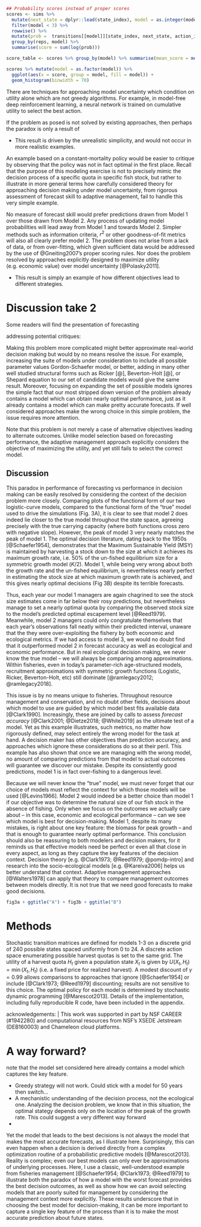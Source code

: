 

```r
## Probability scores instead of proper scores
scores <- sims %>%
  mutate(next_state = dplyr::lead(state_index), model = as.integer(model)) %>%
  filter(model < 3) %>%
  rowwise() %>%
  mutate(prob =  transitions[[model]][state_index, next_state, action_index] ) %>% 
  group_by(reps, model) %>%
  summarise(score = sum(log(prob))) 

score_table <- scores %>% group_by(model) %>% summarise(mean_score = mean(score))

scores %>% mutate(model = as.factor(model)) %>% 
  ggplot(aes(x = score, group = model, fill = model)) +
  geom_histogram(binwidth = 70)
```





There are techniques for approaching model uncertainty which condition on utility alone which are not greedy algorithms. For example, in model-free deep reinforcement learning, a neural network is trained on cumulative utility to select the best action.  


If the problem as posed is not solved by existing approaches, then perhaps the paradox is only a result of 

- This result is driven by the unrealistic simplicity, and would not occur in more realistic examples.  




An example based on a constant-mortality policy would be easier to critique by observing that the policy was not in fact optimal in the first place.  Recall that the purpose of this modeling exercise is not to precisely mimic the decision process of a specific quota in specific fish stock, but rather to illustrate in more general terms how carefully considered theory for approaching decision making under model uncertainty, from rigorous assessment of forecast skill to adaptive management, fail to handle this very simple example.



No measure of forecast skill would prefer predictions drawn from Model 1 over those drawn from Model 2. Any process of updating model probabilities will lead away from Model 1 and towards Model 2.  Simpler methods such as information criteria, $r^2$ or other goodness-of-fit metrics will also all clearly prefer model 2.  The problem does not arise from a lack of data, or from over-fitting, which given sufficient data would be addressed by the use of @Gneiting2007's proper scoring rules.  Nor does the problem resolved by approaches explicitly designed to maximize utility (e.g. economic value) over model uncertainty [@Polasky2011].  

  

- This result is simply an example of how different objectives lead to different strategies. 

<!-- -->
# Discussion take 2

Some readers will find the presentation of forecasting 


addressing potential critiques: 

Making this problem more complicated might better approximate real-world decision making but would
by no means resolve the issue.  For example, increasing the suite of models under consideration to
include all possible parameter values Gordon-Schaefer model, or better, adding
in many other well studied structural forms such as Ricker [@], Beverton-Holt [@], or Shepard equation
to our set of candidate models would give the same result.  Moreover, focusing on expanding the set of
possible models ignores the simple fact that our most stripped down version of the problem already 
contains a model which can obtain nearly optimal performance, just as it already contains a model which
can make pretty accurate forecasts.  If well considered approaches make the wrong choice in this simple
problem, the issue requires more attention.  

Note that this problem is not merely a case of alternative objectives leading to alternate outcomes. 
Unlike model selection based on forecasting performance, the adaptive management approach explicitly
considers the objective of maximizing the utility, and yet still fails to select the correct model.




## Discussion


This paradox in performance of forecasting vs performance in decision making can be easily resolved by considering the context of the decision problem more closely. Comparing plots of the functional form of our two logistic-curve models, compared to the functional form of the "true" model used to drive the simulations (Fig. 3A), it is clear to see that model 2 does indeed lie closer to the true model throughout the state space, agreeing precisely with the true carrying capacity (where both functions cross zero with negative slope).  However, the peak of model 3 very nearly matches the peak of model 1. The optimal decision literature, dating back to the 1950s [@Schaefer1954], demonstrates that the Maximum Sustainable Yield (MSY) is maintained by harvesting a stock down to the size at which it achieves its maximum growth rate, i.e. 50% of the un-fished equilibrium size for a symmetric growth model ($K/2$).  Model 1, while being very wrong about both the growth rate and the un-fished equilibrium, is nevertheless nearly perfect in estimating the stock size at which maximum growth rate is achieved, and this gives nearly optimal decisions (Fig 3B) despite its terrible forecasts.   

Thus, each year our model 1 managers are again chagrined to see the stock size estimates come in far below their rosy predictions, but nevertheless manage to set a nearly optimal quota by comparing the observed stock size to the model's predicted optimal escapement level [@Reed1979].  Meanwhile, model 2 managers could only congratulate themselves that each year's observations fall neatly within their predicted interval, unaware that the they were over-exploiting the fishery by both economic and ecological metrics.  If we had access to model 3, we would no doubt find that it outperformed model 2 in forecast accuracy as well as ecological and economic performance.  But in real ecological decision making, we never know the true model -- we will always be comparing among approximations.  Within fisheries, even in today's parameter-rich age-structured models, recruitment approximations with symmetric growth functions (Logistic, Ricker, Beverton-Holt, etc) still dominate [@ramlegacy2012; @ramlegacy2018].  

This issue is by no means unique to fisheries.  Throughout resource management and conservation, and no doubt other fields, decisions about which model to use are guided by which model best fits available data [@Clark1990]. Increasingly, these are joined by calls to assess _forecast accuracy_ [@Clark2001; @Dietze2018; @White2019] as the ultimate test of a model.  Yet as this example illustrates, such metrics, no matter how rigorously defined, may select entirely the wrong model for the task at hand.  A decision maker has other objectives than prediction accuracy, and approaches which ignore these considerations do so at their peril. This example has also shown that once we are managing with the wrong model, no amount of comparing predictions from that model to actual outcomes will guarantee we discover our mistake.  Despite its consistently good predictions, model 1 is in fact over-fishing to a dangerous level.  

Because we will never know the "true" model, we must never forget that our choice of models must reflect the context for which those models will be used [@Levins1966].  Model 2 would indeed be a better choice than model 1 if our objective was to determine the natural size of our fish stock in the absence of fishing.  Only when we focus on the outcomes we actually care about -- in this case, economic and ecological performance -- can we see which model is best for decision-making.  Model 1, despite its many mistakes, is right about one key feature: the biomass for peak growth -- and that is enough to guarantee nearly optimal performance.   This conclusion should also be reassuring to both modelers and decision makers, for it reminds us that effective models need be perfect or even all that close in every aspect, as long as they capture the key features of the decision context.  Decision theory [e.g. @Clark1973; @Reed1979; @pomdp-intro] and research into the socio-ecological models [e.g. @Kareiva2006] helps us better understand that context.  Adaptive management approaches [@Walters1978] can apply that theory to compare management outcomes between models directly.  It is not true that we need good forecasts to make good decisions.




```r
fig3a + ggtitle("A") + fig3b + ggtitle("B")
```

# Methods

Stochastic transition matrices are defined for models 1-3 on a discrete grid of
240 possible states spaced uniformly from 0 to 24. A discrete action space 
enumerating possible harvest quotas is set to the same grid. The utility of a harvest quota $H_t$ given a population state $X_t$ is given by $U(X_t, H_t) = \min(X_t, H_t)$ (i.e. a fixed price for realized harvest). A modest discount of
$\gamma = 0.99$ allows comparisons to approaches that ignore [@Schaefer1954] or include [@Clark1973; @Reed1979] discounting; results are not sensitive to this choice. The optimal policy for each model is determined by stochastic dynamic programming [@Marescot2013].  Details of the implementation, including fully reproducible R code, have been included in the appendix.



acknowledgements: |
  This work was supported in part by NSF CAREER (#1942280) and computational resources from NSF's XSEDE Jetstream (DEB160003) and Chameleon cloud platforms.





# A way forward?

note that the model set considered here already contains a model which captures the key feature. 

- Greedy strategy will not work.  Could stick with a model for 50 years then switch...
- A mechanistic understanding of the decision process, not the ecological one.  Analyzing the decision problem, we know that in this situation, the optimal stategy depends only on the location of the peak of the growth rate.  This could suggest a very different way forward
- 



Yet the model that leads to the best decisions is not always the model that makes the most accurate forecasts, as I illustrate here. Surprisingly, this can even happen when a decision is derived directly from a complex optimization routine of a probabilistic predictive models [@Marescot2013].  Reality is complex; even our best models can only ever be approximations of underlying processes.  Here, I use a classic, well-understood example from fisheries management [@Schaefer1954; @Clark1973; @Reed1979] to illustrate both the paradox of how a model with the worst forecast provides the best decision outcomes, as well as show how we can avoid selecting models that are poorly suited for management by considering the management context more explicitly. These results underscore that in choosing the best model for decision-making, it can be more important to capture a single key feature of the process than it is to make the most accurate prediction about future states.  

<!--
Many ecological management problems are sequential decision problems, in which each year (or other interval) a manager must observe the state of the system and choose a course of action to maximize long term objectives. Such problems inherently depend on forecasts: each possible action can result in a different forecast for the future state, typically reflecting some uncertainty as well.  The utility the manager derives may depend on both the choice of action and the state of the system, reflecting the costs and benefits associated with each. Sequential decision-making problems are distinguished by the need to think more than one move ahead. For instance, harvesting as many fish as possible in year one may maximize the market value that year, but if too few fish are left to reproduce then harvest in future years will suffer.  The same calculus of thinking ahead frequently applies to rebuilding species populations as well [e.g. @Lambert;  @Chades2008].  
-->




